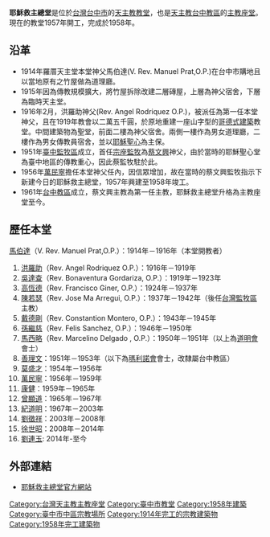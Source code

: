 {{Infobox religious building
| building_name         = 耶穌救主總堂<br/><small>{{lang|en|Christ the Saviour Cathedral}}</small>
| infobox_width         = 300px
| image                 = 台中市耶穌救主總堂.jpg
| image_size            = 300px
| caption               = 耶穌救主總堂
| map_type              =
| map_size              =
| map_caption           =
| country               = {{ROC-TW}}
| location              = [[臺中市|臺中市]][[中區_(臺中市)|中區]][[三民路_(台中市區)|三民路]]二段100號
| geo                   = 
| latitude              = 
| longitude             = 
| religious_affiliation = [[天主教會|天主教會]]
| rite                  =
| region                =
| state                 =
| province              =
| territory             =
| prefecture            =
| sector                =
| district              =
| cercle                =
| municipality          =
| consecration_year     =
| status                =
| functional_status     =
| heritage_designation  =
| leadership            = 劉連玉 神父
| website               = [http://www.saviour.url.tw/ 耶穌救主總堂官方網站]
| architecture          = yes
| architect             = 
| architecture_type     = [[天主堂|天主堂]]
| architecture_style    = 
| general_contractor    =
| facade_direction      = 
| groundbreaking        = 1957年
| year_completed        = 1958年
| construction_cost     =
| specifications        =
| capacity              =
| length                = 
| width                 = 
| width_nave            =
| height_max            =
| dome_quantity         =
| dome_height_outer     =
| dome_height_inner     =
| dome_dia_outer        =
| dome_dia_inner        =
| minaret_quantity      =
| minaret_height        =
| spire_quantity        =
| spire_height          =
| materials             = 
}}
'''耶穌救主總堂'''是位於[[台灣|台灣]][[台中市|台中市]]的[[天主教|天主教]][[教堂|教堂]]，也是[[天主教台中教區|天主教台中教區]]的[[主教座堂|主教座堂]]。現在的教堂1957年開工，完成於1958年。

==沿革==
*1914年羅厝天主堂本堂神父馬伯達(V. Rev. Manuel Prat,O.P.)在台中市購地且以當地原有之竹屋做為道理廳。
*1915年因為傳教規模擴大，將竹屋拆除改建二層磚屋，上層為神父宿舍，下層為臨時天主堂。
*1916年2月，洪羅助神父(Rev. Angel Rodriquez O.P.)，被派任為第一任本堂神父，且在1919年教會以二萬五千圓，於原地重建一座山字型的[[哥德式建築|哥德式建築]]教堂。中間建築物為聖堂，前面二樓為神父宿舍。兩側一樓作為男女道理廳，二樓作為男女傳教員宿舍，並以[[耶穌聖心|耶穌聖心]]為主保。 
*1951年[[臺中監牧區|臺中監牧區]]成立，首任[[宗座監牧|宗座監牧]]為[[蔡文興|蔡文興]]神父，由於當時的耶穌聖心堂為臺中地區的傳教重心，因此蔡監牧駐於此。
*1956年[[萬民寧|萬民寧]]擔任本堂神父任內，因信眾增加，故在當時的蔡文興監牧指示下新建今日的耶穌救主總堂，1957年興建至1958年竣工。
*1961年[[台中教區|台中教區]]成立，蔡文興主教為第一任主教，耶穌救主總堂升格為主教座堂至今。

== 歷任本堂 ==
[[馬伯達|馬伯達]]（V. Rev. Manuel Prat,O.P.）：1914年－1916年（本堂開教者）
#[[洪羅助|洪羅助]]（Rev. Angel Rodriquez O.P.）：1916年－1919年
#[[吳達查|吳達查]]（Rev. Bonaventura Gordariza, O.P.）：1919年－1923年
#[[高恆德|高恆德]]（Rev. Francisco Giner, O.P.）：1924年－1937年
#[[陳若瑟_(臺灣)|陳若瑟]]（Rev. Jose Ma Arregui, O.P.）：1937年－1942年（後任[[天主教高雄教區|台灣監牧區]]主教）
#[[戴德剛|戴德剛]]（Rev. Constantion Montero, O.P.）：1943年－1945年
#[[孫繼慈|孫繼慈]]（Rev. Felis Sanchez, O.P.）：1946年－1950年
#[[馬西略|馬西略]]（Rev. Marcelino Delgado , O.P.）：1950年－1951年（以上為[[道明會|道明會]]會士）
#[[善理文|善理文]]：1951年－1953年（以下為[[瑪利諾會|瑪利諾會]]會士，改隸屬台中教區）
#[[莫盛才|莫盛才]]：1954年－1956年
#[[萬民寧|萬民寧]]：1956年－1959年
#[[康健|康健]]：1959年－1965年
#[[曾顯道|曾顯道]]：1965年－1967年
#[[紀道明|紀道明]]：1967年－2003年
#[[劉徵祥|劉徵祥]]：2003年－2008年
#[[徐世昭|徐世昭]]：2008年－2014年
#[[劉連玉|劉連玉]]: 2014年-至今

==外部連結==
*[https://web.archive.org/web/20071203133130/http://www.saviour.url.tw/ 耶穌救主總堂官方網站]

[[Category:台灣天主教主教座堂|Category:台灣天主教主教座堂]]
[[Category:臺中市教堂|Category:臺中市教堂]]
[[Category:1958年建築|Category:1958年建築]]
[[Category:臺中市中區宗教場所|Category:臺中市中區宗教場所]]
[[Category:1914年完工的宗教建築物|Category:1914年完工的宗教建築物]]
[[Category:1958年完工建築物|Category:1958年完工建築物]]